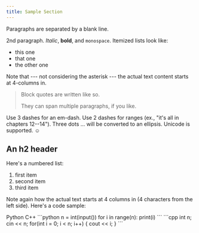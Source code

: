 ```yaml
---
title: Sample Section
---
```


Paragraphs are separated by a blank line.

2nd paragraph. *Italic*, **bold**, and `monospace`. 
Itemized lists look like:

  * this one
  * that one
  * the other one

Note that --- not considering the asterisk --- the actual text
content starts at 4-columns in.

> Block quotes are
> written like so.
>
> They can span multiple paragraphs,
> if you like.

Use 3 dashes for an em-dash. Use 2 dashes for ranges (ex., "it's all
in chapters 12--14"). Three dots ... will be converted to an ellipsis.
Unicode is supported. ☺



## An h2 header

Here's a numbered list:

 1. first item
 2. second item
 3. third item

Note again how the actual text starts at 4 columns in (4 characters
from the left side). Here's a code sample:

<Tabs variant="outline" defaultValue="Python">
    <Tabs.List>
        <Tabs.Tab value="Python">Python</Tabs.Tab>
        <Tabs.Tab value="C++">C++</Tabs.Tab>
    </Tabs.List>
    <Tabs.Panel value="Python">
        ```python
        n = int(input())
        for i in range(n):
            print(i)
        ```
    </Tabs.Panel>
    <Tabs.Panel value="C++">
        ```cpp
        int n;
        cin << n;
        for(int i = 0; i < n; i++) {
            cout << i;
        }
        ```
    </Tabs.Panel>
</Tabs>

